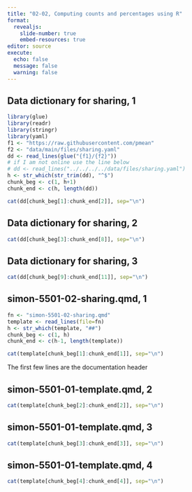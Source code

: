 ```yaml
---
title: "02-02, Computing counts and percentages using R"
format: 
  revealjs:
    slide-number: true
    embed-resources: true
editor: source
execute:
  echo: false
  message: false
  warning: false
---
```


## Data dictionary for sharing, 1

```r
library(glue)
library(readr)
library(stringr)
library(yaml)
f1 <- "https://raw.githubusercontent.com/pmean"
f2 <- "data/main/files/sharing.yaml"
dd <- read_lines(glue("{f1}/{f2}"))
# if I am not online use the line below
# dd <- read_lines("../../../../data/files/sharing.yaml")
h <- str_which(str_trim(dd), "^$")
chunk_beg <- c(1, h+1)
chunk_end <- c(h, length(dd))
```

```r
cat(dd[chunk_beg[1]:chunk_end[2]], sep="\n")
```

## Data dictionary for sharing, 2

```r
cat(dd[chunk_beg[3]:chunk_end[8]], sep="\n")
```

## Data dictionary for sharing, 3

```r
cat(dd[chunk_beg[9]:chunk_end[11]], sep="\n")
```

## simon-5501-02-sharing.qmd, 1

```r
fn <- "simon-5501-02-sharing.qmd"
template <- read_lines(file=fn)
h <- str_which(template, "##")
chunk_beg <- c(1, h)
chunk_end <- c(h-1, length(template))
```

```r
cat(template[chunk_beg[1]:chunk_end[1]], sep="\n")
```

:::notes
The first few lines are the documentation header
:::

## simon-5501-01-template.qmd, 2

```r
cat(template[chunk_beg[2]:chunk_end[2]], sep="\n")
```

## simon-5501-01-template.qmd, 3

```r
cat(template[chunk_beg[3]:chunk_end[3]], sep="\n")
```

## simon-5501-01-template.qmd, 4

```r
cat(template[chunk_beg[4]:chunk_end[4]], sep="\n")
```
